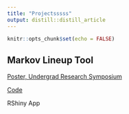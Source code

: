 ```yaml
---
title: "Projectsssss"
output: distill::distill_article
---
```


```r
knitr::opts_chunk$set(echo = FALSE)
```

## Markov Lineup Tool

[Poster, Undergrad Research Symposium](content/dulaney-snook-osborne.pdf)

[Code](https://github.com/ddstats1/markov-lineup-simulator)

RShiny App
